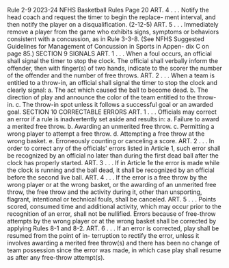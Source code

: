 Rule 2-9 2023-24 NFHS Basketball Rules Page 20 ART. 4 . . . Notify the head coach and request the timer to begin the replace- ment interval, and then notify the player on a disqualification. (2-12-5) ART. 5 . . . Immediately remove a player from the game who exhibits signs, symptoms or behaviors consistent with a concussion, as in Rule 3-3-8. (See NFHS Suggested Guidelines for Management of Concussion in Sports in Appen- dix C on page 85.) SECTION 9 SIGNALS ART. 1 . . . When a foul occurs, an official shall signal the timer to stop the clock. The official shall verbally inform the offender, then with finger(s) of two hands, indicate to the scorer the number of the offender and the number of free throws. ART. 2 . . . When a team is entitled to a throw-in, an official shall signal the timer to stop the clock and clearly signal: a. The act which caused the ball to become dead. b. The direction of play and announce the color of the team entitled to the throw-in. c. The throw-in spot unless it follows a successful goal or an awarded goal. SECTION 10 CORRECTABLE ERRORS ART. 1 . . . Officials may correct an error if a rule is inadvertently set aside and results in: a. Failure to award a merited free throw. b. Awarding an unmerited free throw. c. Permitting a wrong player to attempt a free throw. d. Attempting a free throw at the wrong basket. e. Erroneously counting or canceling a score. ART. 2 . . . In order to correct any of the officials' errors listed in Article 1, such error shall be recognized by an official no later than during the first dead ball after the clock has properly started. ART. 3 . . . If in Article 1e the error is made while the clock is running and the ball dead, it shall be recognized by an official before the second live ball. ART. 4 . . . If the error is a free throw by the wrong player or at the wrong basket, or the awarding of an unmerited free throw, the free throw and the activity during it, other than unsporting, flagrant, intentional or technical fouls, shall be canceled. ART. 5 . . . Points scored, consumed time and additional activity, which may occur prior to the recognition of an error, shall not be nullified. Errors because of free-throw attempts by the wrong player or at the wrong basket shall be corrected by applying Rules 8-1 and 8-2. ART. 6 . . . If an error is corrected, play shall be resumed from the point of in- terruption to rectify the error, unless it involves awarding a merited free throw(s) and there has been no change of team possession since the error was made, in which case play shall resume as after any free-throw attempt(s).